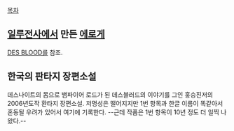 [[목차]]
== [[일루전]]사에서 만든 [[에로게]] ==
[[DES BLOOD]]를 참조.

== 한국의 판타지 장편소설 ==
데스나이트의 몸으로 뱀파이어 로드가 된 데스블러드의 이야기를 그인 홍승진저의 2006년도작 환타지 장편소설.
저명성은 떨어지지만 1번 항목과 한글 이름이 똑같아서 혼동될 우려가 있어서 여기에 기록한다. --근데 작품은 1번 항목이 10년 정도 더 일찍 나왔다.--
